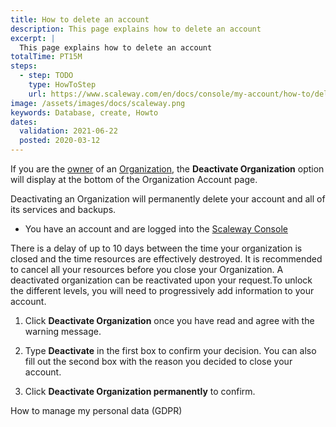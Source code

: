```yaml
---
title: How to delete an account
description: This page explains how to delete an account
excerpt: |
  This page explains how to delete an account
totalTime: PT15M
steps:
  - step: TODO
    type: HowToStep
    url: https://www.scaleway.com/en/docs/console/my-account/how-to/delete-account
image: /assets/images/docs/scaleway.png
keywords: Database, create, Howto
dates:
  validation: 2021-06-22
  posted: 2020-03-12
---
```


If you are the [owner](/console/my-account/concepts#owner) of an [Organization](/console/my-account/concepts#organization), the **Deactivate Organization** option will display at the bottom of the Organization Account page.

Deactivating an Organization will permanently delete your account and all of its services and backups.

<Message type="requirement">

  - You have an account and are logged into the [Scaleway Console](https://console.scaleway.com) 

</Message>

<Message type="note">

There is a delay of up to 10 days between the time your organization is closed and the time resources are effectively destroyed. It is recommended to cancel all your resources before you close your Organization. A deactivated organization can be reactivated upon your request.To unlock the different levels, you will need to progressively add information to your account.

</Message> 


<Lightbox src="scaleway-deactivate-organization.png" />

1. Click **Deactivate Organization** once you have read and agree with the warning message.

2. Type **Deactivate** in the first box to confirm your decision. You can also fill out the second box with the reason you decided to close your account.

3. Click **Deactivate Organization permanently** to confirm.

<Navigation title="See Also">
  <PreviousButton to="/console/my-account/how-to/manage-my-personal-data-gdpr/">How to manage my personal data (GDPR)</PreviousButton>
</Navigation>